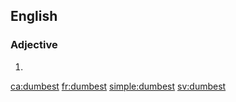 ==English==

===Adjective===
{{head|en|adjective superlative form}}

# {{en-superlative of|dumb}}

[[ca:dumbest]]
[[fr:dumbest]]
[[simple:dumbest]]
[[sv:dumbest]]